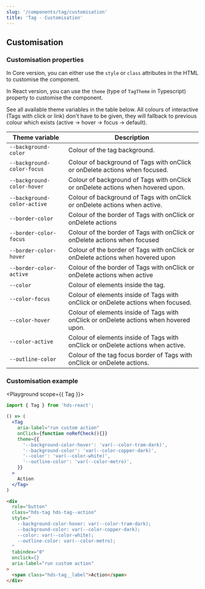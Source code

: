 ```yaml
---
slug: '/components/tag/customisation'
title: 'Tag - Customisation'
---
```




## Customisation

### Customisation properties
In Core version, you can either use the `style` or `class` attributes in the HTML to customise the component.

In React version, you can use the `theme` (type of `TagTheme` in Typescript) property to customise the component. 

See all available theme variables in the table below. All colours of interactive (Tags with click or link) don't have to be given,
they will fallback to previous colour which exists (active -> hover -> focus -> default).

| Theme variable                         | Description                                 |
| -------------------------------------- | ------------------------------------------- |
| <code>--background-color</code>        | Colour of the tag background.               |
| <code>--background-color-focus</code>  | Colour of background of Tags with onClick or onDelete actions when focused. |
| <code>--background-color-hover</code>  | Colour of background of Tags with onClick or onDelete actions when hovered upon. |
| <code>--background-color-active</code> | Colour of background of Tags with onClick or onDelete actions when active.  |
| <code>--border-color</code>            | Colour of the border of Tags with onClick or onDelete actions |
| <code>--border-color-focus</code>      | Colour of the border of Tags with onClick or onDelete actions when focused |
| <code>--border-color-hover</code>      | Colour of the border of Tags with onClick or onDelete actions when hovered upon |
| <code>--border-color-active</code>     | Colour of the border of Tags with onClick or onDelete actions when active |
| <code>--color</code>                   | Colour of elements inside the tag.          |
| <code>--color-focus</code>             | Colour of elements inside of Tags with onClick or onDelete actions when focused.      |
| <code>--color-hover</code>             | Colour of elements inside of Tags with onClick or onDelete actions when hovered upon. |
| <code>--color-active</code>            | Colour of elements inside of Tags with onClick or onDelete actions when active.       |
| <code>--outline-color</code>           | Colour of the tag focus border of Tags with onClick or onDelete actions.              |

### Customisation example
<Playground scope={{ Tag }}>


```jsx
import { Tag } from 'hds-react';

() => (
  <Tag
    aria-label="run custom action"
    onClick={function noRefCheck(){}}
    theme={{
      '--background-color-hover': 'var(--color-tram-dark)',
      '--background-color': 'var(--color-copper-dark)',
      '--color': 'var(--color-white)',
      '--outline-color': 'var(--color-metro)',
    }}
  >
    Action
  </Tag>
)
```

```html
<div
  role="button"
  class="hds-tag hds-tag--action"
  style="
    --background-color-hover: var(--color-tram-dark);
    --background-color: var(--color-copper-dark);
    --color: var(--color-white);
    --outline-color: var(--color-metro);
  "
  tabindex="0"
  onclick={}
  aria-label="run custom action"
>
  <span class="hds-tag__label">Action</span>
</div>
```


</Playground>